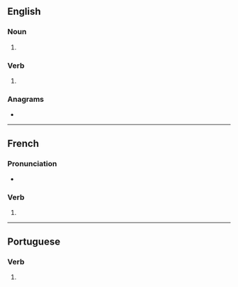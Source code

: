 {{also|brigués}}
==English==

===Noun===
{{head|en|noun form}}

# {{plural of|en|brigue}}

===Verb===
{{head|en|verb form}}

# {{en-third-person singular of|brigue}}

===Anagrams===
* {{anagrams|en|a=begirsu|rugbies}}

----

==French==

===Pronunciation===
* {{homophones|fr|brigue|briguent}}

===Verb===
{{head|fr|verb form}}

# {{inflection of|fr|briguer||2|s|pres|ind//sub}}

----

==Portuguese==

===Verb===
{{head|pt|verb form}}

# {{pt-verb form of|brigar}}